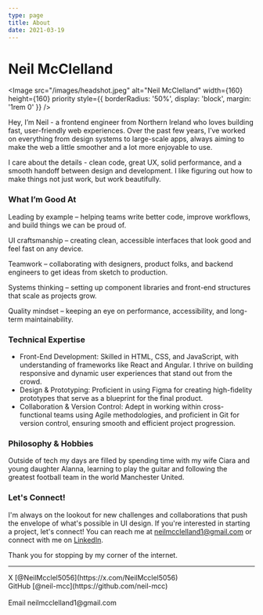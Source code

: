 ```yaml
---
type: page
title: About
date: 2021-03-19
---
```


# Neil McClelland

<Image
  src="/images/headshot.jpeg"
  alt="Neil McClelland"
  width={160}
  height={160}
  priority
  style={{ borderRadius: '50%', display: 'block', margin: '1rem 0' }}
/>

Hey, I’m Neil - a frontend engineer from Northern Ireland who loves building fast, user-friendly web experiences. Over the past few years, I’ve worked on everything from design systems to large-scale apps, always aiming to make the web a little smoother and a lot more enjoyable to use.

I care about the details - clean code, great UX, solid performance, and a smooth handoff between design and development. I like figuring out how to make things not just work, but work beautifully.

### What I’m Good At

Leading by example – helping teams write better code, improve workflows, and build things we can be proud of.

UI craftsmanship – creating clean, accessible interfaces that look good and feel fast on any device.

Teamwork – collaborating with designers, product folks, and backend engineers to get ideas from sketch to production.

Systems thinking – setting up component libraries and front-end structures that scale as projects grow.

Quality mindset – keeping an eye on performance, accessibility, and long-term maintainability.

### Technical Expertise
- Front-End Development: Skilled in HTML, CSS, and JavaScript, with understanding of frameworks like React and Angular. I thrive on building responsive and dynamic user experiences that stand out from the crowd.
- Design & Prototyping: Proficient in using Figma for creating high-fidelity prototypes that serve as a blueprint for the final product.
- Collaboration & Version Control: Adept in working within cross-functional teams using Agile methodologies, and proficient in Git for version control, ensuring smooth and efficient project progression.

### Philosophy & Hobbies
Outside of tech my days are filled by spending time with my wife Ciara and young daughter Alanna, learning to play the guitar and following the greatest football team in the world Manchester United.

### Let's Connect!
I'm always on the lookout for new challenges and collaborations that push the envelope of what's possible in UI design. If you're interested in starting a project, let's connect! You can reach me at neilmcclelland1@gmail.com or connect with me on [LinkedIn](https://www.linkedin.com/in/neil-mcclelland-118a06107/).

Thank you for stopping by my corner of the internet.



---

<div>
  X [@NeilMcclel5056](https://x.com/NeilMcclel5056)
  <br />
  GitHub [@neil-mcc](https://github.com/neil-mcc)
  <br />
  <br />
  Email neilmcclelland1@gmail.com
</div>
